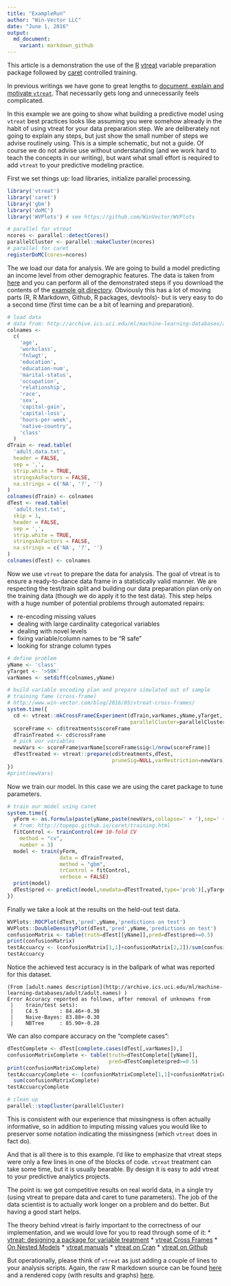 ```yaml
---
title: "ExampleRun"
author: "Win-Vector LLC"
date: "June 1, 2016"
output:
  md_document:
    variant: markdown_github
---
```


This article is a demonstration the use of the [R](https://cran.r-project.org) [vtreat](https://github.com/WinVector/vtreat) variable preparation package followed by [caret](http://topepo.github.io/caret/index.html) controlled training.

In previous writings we have gone to great lengths to [document, explain and motivate `vtreat`](http://winvector.github.io/vtreathtml/).  That necessarily gets long and unnecessarily feels complicated.

In this example we are going to show what building a predictive model using `vtreat` best practices
looks like assuming you were somehow already in the habit of using vtreat for your data preparation step.  We are deliberately not going to explain any steps, but just show the small number of steps we advise routinely using.  This is a simple schematic, but not a guide.  Of course we do not advise use without understanding (and we work hard to teach the concepts in our writing), but want what small effort is required to add `vtreat` to your predictive modeling practice.

First we set things up: load libraries, initialize parallel processing.

```r
library('vtreat')
library('caret')
library('gbm')
library('doMC')
library('WVPlots') # see https://github.com/WinVector/WVPlots

# parallel for vtreat
ncores <- parallel::detectCores()
parallelCluster <- parallel::makeCluster(ncores)
# parallel for caret
registerDoMC(cores=ncores)
```

The we load our data for analysis.  We are going to build a model predicting an income level from other demographic features.  The data is taken from [here](http://archive.ics.uci.edu/ml/machine-learning-databases/adult/) and you can perform all of the demonstrated steps if you download the contents of the [example git directory](https://github.com/WinVector/Examples/tree/master/CensusAdultIncomeExample).  Obviously this has a lot of moving parts (R, R Markdown, Github, R packages, devtools)- but is very easy to do a second time (first time can be a bit of learning and preparation).

```r
# load data
# data from: http://archive.ics.uci.edu/ml/machine-learning-databases/adult/
colnames <-
  c(
    'age',
    'workclass',
    'fnlwgt',
    'education',
    'education-num',
    'marital-status',
    'occupation',
    'relationship',
    'race',
    'sex',
    'capital-gain',
    'capital-loss',
    'hours-per-week',
    'native-country',
    'class'
  )
dTrain <- read.table(
  'adult.data.txt',
  header = FALSE,
  sep = ',',
  strip.white = TRUE,
  stringsAsFactors = FALSE,
  na.strings = c('NA', '?', '')
)
colnames(dTrain) <- colnames
dTest <- read.table(
  'adult.test.txt',
  skip = 1,
  header = FALSE,
  sep = ',',
  strip.white = TRUE,
  stringsAsFactors = FALSE,
  na.strings = c('NA', '?', '')
)
colnames(dTest) <- colnames
```

Now we use `vtreat` to prepare the data for analysis.  The goal of vtreat is to ensure a ready-to-dance data frame in a statistically valid manner.  We are respecting the test/train split and building our data preparation plan only on the training data (though we do apply it to the test data).  This step helps with a huge number of potential problems through automated repairs:

  * re-encoding missing values
  * dealing with large cardinality categorical variables
  * dealing with novel levels
  * fixing variable/column names to be "R safe"
  * looking for strange column types

```r
# define problem
yName <- 'class'
yTarget <- '>50K'
varNames <- setdiff(colnames,yName)

# build variable encoding plan and prepare simulated out of sample
# training fame (cross-frame) 
# http://www.win-vector.com/blog/2016/05/vtreat-cross-frames/
system.time({
  cd <- vtreat::mkCrossFrameCExperiment(dTrain,varNames,yName,yTarget,
                                        parallelCluster=parallelCluster)
  scoreFrame <- cd$treatments$scoreFrame
  dTrainTreated <- cd$crossFrame
  # pick our variables
  newVars <- scoreFrame$varName[scoreFrame$sig<1/nrow(scoreFrame)]
  dTestTreated <- vtreat::prepare(cd$treatments,dTest,
                                  pruneSig=NULL,varRestriction=newVars)
})
#print(newVars)
```

Now we train our model.  In this case we are using the caret package to tune parameters.

```r
# train our model using caret
system.time({
  yForm <- as.formula(paste(yName,paste(newVars,collapse=' + '),sep=' ~ '))
  # from: http://topepo.github.io/caret/training.html
  fitControl <- trainControl(## 10-fold CV
    method = "cv",
    number = 3)
  model <- train(yForm,
                 data = dTrainTreated,
                 method = "gbm",
                 trControl = fitControl,
                 verbose = FALSE)
  print(model)
  dTest$pred <- predict(model,newdata=dTestTreated,type='prob')[,yTarget]
})
```

Finally we take a look at the results on the held-out test data.

```r
WVPlots::ROCPlot(dTest,'pred',yName,'predictions on test')
WVPlots::DoubleDensityPlot(dTest,'pred',yName,'predictions on test')
confusionMatrix <- table(truth=dTest[[yName]],pred=dTest$pred>=0.5)
print(confusionMatrix)
testAccuarcy <- (confusionMatrix[1,1]+confusionMatrix[2,2])/sum(confusionMatrix)
testAccuarcy
```

Notice the achieved test accuracy is in the ballpark of what was reported for this dataset.

    (From [adult.names description](http://archive.ics.uci.edu/ml/machine-learning-databases/adult/adult.names) )
    Error Accuracy reported as follows, after removal of unknowns from
     |    train/test sets):
     |    C4.5       : 84.46+-0.30
     |    Naive-Bayes: 83.88+-0.30
     |    NBTree     : 85.90+-0.28

We can also compare accuracy on the "complete cases":

```r
dTestComplete <- dTest[complete.cases(dTest[,varNames]),]
confusionMatrixComplete <- table(truth=dTestComplete[[yName]],
                                 pred=dTestComplete$pred>=0.5)
print(confusionMatrixComplete)
testAccuarcyComplete <- (confusionMatrixComplete[1,1]+confusionMatrixComplete[2,2])/
  sum(confusionMatrixComplete)
testAccuarcyComplete
```

```r
# clean up
parallel::stopCluster(parallelCluster)
```

This is consistent with our experience that missingness is often actually informative, so in addition to 
imputing missing values you would like to preserver some notation indicating the missingness (which
`vtreat` does in fact do).

And that is all there is to this example.  I'd like to emphasize that vtreat steps were only a few
lines in one of the blocks of code.  `vtreat` treatment can take some time, but it is usually bearable.  By design it is easy to add vtreat to your predictive analytics projects.

The point is: we got competitive results on real world data, in a single try (using vtreat to prepare data and caret to tune parameters).  The job of the data scientist is to actually work longer on a problem and do better.  But having a good start helps.

The theory behind vtreat is fairly important to the correctness of our implementation, and we would love for you to read through some of it:
  * [vtreat: designing a package for variable treatment](http://www.win-vector.com/blog/2014/08/vtreat-designing-a-package-for-variable-treatment/)
  * [vtreat Cross Frames](http://www.win-vector.com/blog/2016/05/vtreat-cross-frames/)
  * [On Nested Models](http://www.win-vector.com/blog/2016/04/on-nested-models/)
  * [vtreat manuals](http://winvector.github.io/vtreathtml/)
  * [vtreat on Cran](https://cran.r-project.org/package=vtreat)
  * [vtreat on Github](https://github.com/WinVector/vtreat)
  
But operationally, please think of `vtreat` as just adding a couple of lines to your analysis scripts.  Again, the raw R markdown source can be found [here](https://github.com/WinVector/Examples/blob/master/CensusAdultIncomeExample/ExampleRun.Rmd) and a rendered copy (with results and graphs) [here](https://github.com/WinVector/Examples/blob/master/CensusAdultIncomeExample/ExampleRun.md).




